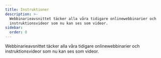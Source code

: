 ```yaml
---
title: Instruktioner
description: >-
  Webbinarieavsnittet täcker alla våra tidigare onlinewebbinarier och
  instruktionsvideor som nu kan ses som videor.
sidebar:
  order: 0
---
```


Webbinarieavsnittet täcker alla våra tidigare onlinewebbinarier och instruktionsvideor som nu kan ses som videor.

<CloudinaryImage width="700" height="525" resize="scale" quality="best" alt="Kommer snart" src="academy/webinars" errorImage="noimage_opaque_nyrtl0.png" />

